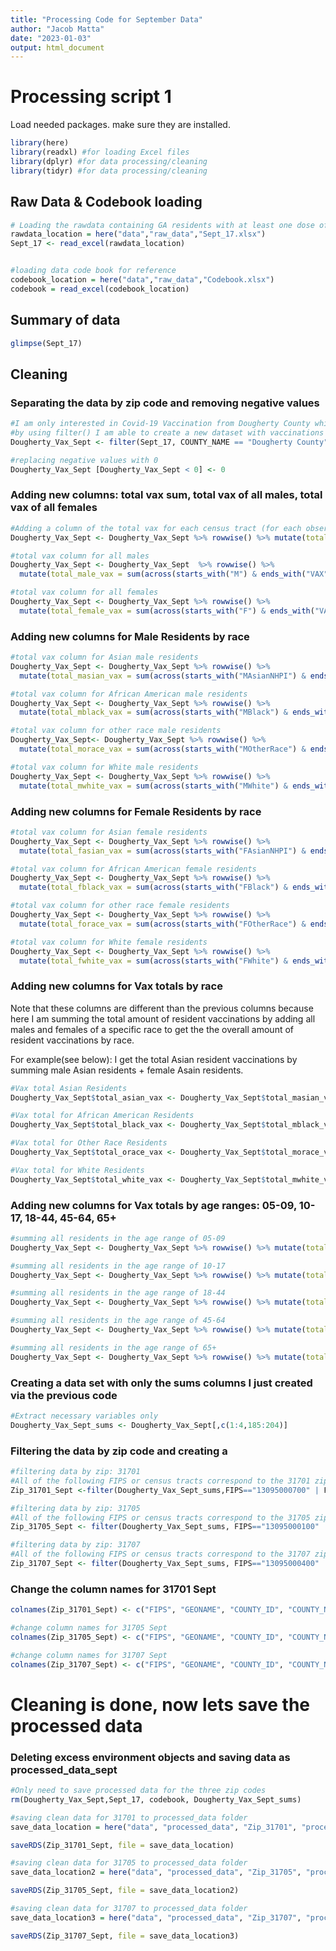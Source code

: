 ```yaml
---
title: "Processing Code for September Data"
author: "Jacob Matta"
date: "2023-01-03"
output: html_document
---
```


# Processing script 1

Load needed packages. make sure they are installed.

```r
library(here)
library(readxl) #for loading Excel files
library(dplyr) #for data processing/cleaning
library(tidyr) #for data processing/cleaning
```

## Raw Data & Codebook loading

```r
# Loading the rawdata containing GA residents with at least one dose of the Covid-19 vaccine
rawdata_location = here("data","raw_data","Sept_17.xlsx")
Sept_17 <- read_excel(rawdata_location)


#loading data code book for reference 
codebook_location = here("data","raw_data","Codebook.xlsx")
codebook = read_excel(codebook_location)
```

## Summary of data

```r
glimpse(Sept_17)
```

## Cleaning

### Separating the data by zip code and removing negative values

```r
#I am only interested in Covid-19 Vaccination from Dougherty County which contains the target zip codes of 31701, 31705 and 31707
#by using filter() I am able to create a new dataset with vaccinations from Dougherty County 
Dougherty_Vax_Sept <- filter(Sept_17, COUNTY_NAME == "Dougherty County")  

#replacing negative values with 0
Dougherty_Vax_Sept [Dougherty_Vax_Sept < 0] <- 0  
```

### Adding new columns: total vax sum, total vax of all males, total vax of all females

```r
#Adding a column of the total vax for each census tract (for each observation)  
Dougherty_Vax_Sept <- Dougherty_Vax_Sept %>% rowwise() %>% mutate(total_vax_Sept = sum(across(ends_with("VAX")), na.rm = T))  

#total vax column for all males
Dougherty_Vax_Sept <- Dougherty_Vax_Sept  %>% rowwise() %>%   
  mutate(total_male_vax = sum(across(starts_with("M") & ends_with("VAX")), na.rm = T)) 

#total vax column for all females
Dougherty_Vax_Sept <- Dougherty_Vax_Sept %>% rowwise() %>%   
  mutate(total_female_vax = sum(across(starts_with("F") & ends_with("VAX")), na.rm = T))

```

### Adding new columns for Male Residents by race

```r
#total vax column for Asian male residents 
Dougherty_Vax_Sept <- Dougherty_Vax_Sept %>% rowwise() %>%   
  mutate(total_masian_vax = sum(across(starts_with("MAsianNHPI") & ends_with("VAX")), na.rm = T))

#total vax column for African American male residents
Dougherty_Vax_Sept <- Dougherty_Vax_Sept %>% rowwise() %>%   
  mutate(total_mblack_vax = sum(across(starts_with("MBlack") & ends_with("VAX")), na.rm = T))

#total vax column for other race male residents
Dougherty_Vax_Sept<- Dougherty_Vax_Sept %>% rowwise() %>%   
  mutate(total_morace_vax = sum(across(starts_with("MOtherRace") & ends_with("VAX")), na.rm = T))  

#total vax column for White male residents 
Dougherty_Vax_Sept <- Dougherty_Vax_Sept %>% rowwise() %>%   
  mutate(total_mwhite_vax = sum(across(starts_with("MWhite") & ends_with("VAX")), na.rm = T))

```

### Adding new columns for Female Residents by race

```r
#total vax column for Asian female residents    
Dougherty_Vax_Sept <- Dougherty_Vax_Sept %>% rowwise() %>%   
  mutate(total_fasian_vax = sum(across(starts_with("FAsianNHPI") & ends_with("VAX")), na.rm = T))  

#total vax column for African American female residents
Dougherty_Vax_Sept <- Dougherty_Vax_Sept %>% rowwise() %>%   
  mutate(total_fblack_vax = sum(across(starts_with("FBlack") & ends_with("VAX")), na.rm = T))  

#total vax column for other race female residents
Dougherty_Vax_Sept <- Dougherty_Vax_Sept %>% rowwise() %>%   
  mutate(total_forace_vax = sum(across(starts_with("FOtherRace") & ends_with("VAX")), na.rm = T))  

#total vax column for White female residents 
Dougherty_Vax_Sept <- Dougherty_Vax_Sept %>% rowwise() %>%   
  mutate(total_fwhite_vax = sum(across(starts_with("FWhite") & ends_with("VAX")), na.rm = T))  
```

### Adding new columns for Vax totals by race

Note that these columns are different than the previous columns because here I am summing the total amount of resident vaccinations by adding all males and females of a specific race to get the the overall amount of resident vaccinations by race.

For example(see below): I get the total Asian resident vaccinations by summing male Asian residents + female Asain residents.

```r
#Vax total Asian Residents
Dougherty_Vax_Sept$total_asian_vax <- Dougherty_Vax_Sept$total_masian_vax + Dougherty_Vax_Sept$total_fasian_vax

#Vax total for African American Residents 
Dougherty_Vax_Sept$total_black_vax <- Dougherty_Vax_Sept$total_mblack_vax + Dougherty_Vax_Sept$total_fblack_vax  

#Vax total for Other Race Residents
Dougherty_Vax_Sept$total_orace_vax <- Dougherty_Vax_Sept$total_morace_vax + Dougherty_Vax_Sept$total_forace_vax  

#Vax total for White Residents
Dougherty_Vax_Sept$total_white_vax <- Dougherty_Vax_Sept$total_mwhite_vax + Dougherty_Vax_Sept$total_fwhite_vax  
```

### Adding new columns for Vax totals by age ranges: 05-09, 10-17, 18-44, 45-64, 65+

```r
#summing all residents in the age range of 05-09
Dougherty_Vax_Sept <- Dougherty_Vax_Sept %>% rowwise() %>% mutate(total_05_09_vax = sum(FAsianNHPI_05_09_VAX, MAsianNHPI_05_09_VAX, UAsianNHPI_05_09_VAX,FBlack_05_09_VAX, MBlack_05_09_VAX, UBlack_05_09_VAX,FNone_05_09_VAX, MNone_05_09_VAX, UNone_05_09_VAX,FOtherRace_05_09_VAX, MOtherRace_05_09_VAX, UOtherRace_05_09_VAX,FWhite_05_09_VAX, MWhite_05_09_VAX, UWhite_05_09_VAX, na.rm = T))  

#summing all residents in the age range of 10-17
Dougherty_Vax_Sept <- Dougherty_Vax_Sept %>% rowwise() %>% mutate(total_10_17_vax = sum(FAsianNHPI_10_17_VAX, MAsianNHPI_10_17_VAX, UAsianNHPI_10_17_VAX,FBlack_10_17_VAX, MBlack_10_17_VAX, UBlack_10_17_VAX,FNone_10_17_VAX, MNone_10_17_VAX, UNone_10_17_VAX,FOtherRace_10_17_VAX, MOtherRace_10_17_VAX, UOtherRace_10_17_VAX,FWhite_10_17_VAX, MWhite_10_17_VAX, UWhite_10_17_VAX, na.rm = T))  

#summing all residents in the age range of 18-44
Dougherty_Vax_Sept <- Dougherty_Vax_Sept %>% rowwise() %>% mutate(total_18_44_vax = sum(FAsianNHPI_18_44_VAX, MAsianNHPI_18_44_VAX, UAsianNHPI_18_44_VAX,FBlack_18_44_VAX, MBlack_18_44_VAX, UBlack_18_44_VAX,FNone_18_44_VAX, MNone_18_44_VAX, UNone_18_44_VAX,FOtherRace_18_44_VAX, MOtherRace_18_44_VAX, UOtherRace_18_44_VAX,FWhite_18_44_VAX, MWhite_18_44_VAX, UWhite_18_44_VAX, na.rm = T))  

#summing all residents in the age range of 45-64
Dougherty_Vax_Sept <- Dougherty_Vax_Sept %>% rowwise() %>% mutate(total_45_64_vax = sum(FAsianNHPI_45_64_VAX, MAsianNHPI_45_64_VAX, UAsianNHPI_45_64_VAX,FBlack_45_64_VAX, MBlack_45_64_VAX, UBlack_45_64_VAX,FNone_45_64_VAX, MNone_45_64_VAX, UNone_45_64_VAX,FOtherRace_45_64_VAX, MOtherRace_45_64_VAX, UOtherRace_45_64_VAX,FWhite_45_64_VAX, MWhite_45_64_VAX, UWhite_45_64_VAX, na.rm = T))  

#summing all residents in the age range of 65+ 
Dougherty_Vax_Sept <- Dougherty_Vax_Sept %>% rowwise() %>% mutate(total_65Plus_vax = sum(FAsianNHPI_65Plus_VAX, MAsianNHPI_65Plus_VAX, UAsianNHPI_65Plus_VAX,FBlack_65Plus_VAX, MBlack_65Plus_VAX, UBlack_65Plus_VAX,FNone_65Plus_VAX, MNone_65Plus_VAX, UNone_65Plus_VAX,FOtherRace_65Plus_VAX, MOtherRace_65Plus_VAX, UOtherRace_65Plus_VAX,FWhite_65Plus_VAX, MWhite_65Plus_VAX, UWhite_65Plus_VAX, na.rm = T))  

```

### Creating a data set with only the sums columns I just created via the previous code

```r
#Extract necessary variables only  
Dougherty_Vax_Sept_sums <- Dougherty_Vax_Sept[,c(1:4,185:204)]  
```

### Filtering the data by zip code and creating a

```r
#filtering data by zip: 31701  
#All of the following FIPS or census tracts correspond to the 31701 zip code
Zip_31701_Sept <-filter(Dougherty_Vax_Sept_sums,FIPS=="13095000700" | FIPS=="13095000800" | FIPS=="13095001403" | FIPS=="13095001500" | FIPS=="13095010601" | FIPS=="13095011300" | FIPS=="13095011400" | FIPS=="13095010602")  

#filtering data by zip: 31705  
#All of the following FIPS or census tracts correspond to the 31705 zip code
Zip_31705_Sept <- filter(Dougherty_Vax_Sept_sums, FIPS=="13095000100" | FIPS=="13095000200" | FIPS=="13095010302" | FIPS=="13095010700" | FIPS=="13095010900" | FIPS=="13095011000" | FIPS=="13095011200" | FIPS=="13095011600")  

#filtering data by zip: 31707  
#All of the following FIPS or census tracts correspond to the 31707 zip code
Zip_31707_Sept <- filter(Dougherty_Vax_Sept_sums, FIPS=="13095000400" | FIPS=="13095000501" | FIPS=="13095000502" | FIPS=="13095000600" | FIPS=="13095000900" | FIPS=="13095001000" | FIPS=="13095001100")  

```

### Change the column names for 31701 Sept

```r
colnames(Zip_31701_Sept) <- c("FIPS", "GEONAME", "COUNTY_ID", "COUNTY_NAME", "total_vax_Sept_17", "total_male_vax_Sept_17", "total_female_vax_Sept_17", "total_masian_vax_Sept_17", "total_mblack_vax_Sept_17", "total_morace_vax_Sept_17", "total_mwhite_vax_Sept_17", "total_fasian_vax_Sept_17", "total_fblack_vax_Sept_17", "total_forace_vax_Sept_17", "total_fwhite_vax_Sept_17", "total_asian_vax_Sept_17","total_black_vax_Sept_17", "total_orace_vax_Sept_17", "total_white_vax_Sept_17", "total_05_09_vax_Sept_17", "total_10_17_vax_Sept_17", "total_18_44_vax_Sept_17", "total_45_64_vax_Sept_17", "total_65Plus_vax_Sept_17") 

#change column names for 31705 Sept  
colnames(Zip_31705_Sept) <- c("FIPS", "GEONAME", "COUNTY_ID", "COUNTY_NAME", "total_vax_Sept_17", "total_male_vax_Sept_17", "total_female_vax_Sept_17", "total_masian_vax_Sept_17", "total_mblack_vax_Sept_17", "total_morace_vax_Sept_17", "total_mwhite_vax_Sept_17", "total_fasian_vax_Sept_17", "total_fblack_vax_Sept_17", "total_forace_vax_Sept_17", "total_fwhite_vax_Sept_17", "total_asian_vax_Sept_17","total_black_vax_Sept_17", "total_orace_vax_Sept_17", "total_white_vax_Sept_17", "total_05_09_vax_Sept_17", "total_10_17_vax_Sept_17", "total_18_44_vax_Sept_17", "total_45_64_vax_Sept_17", "total_65Plus_vax_Sept_17") 

#change column names for 31707 Sept  
colnames(Zip_31707_Sept) <- c("FIPS", "GEONAME", "COUNTY_ID", "COUNTY_NAME", "total_vax_Sept_17", "total_male_vax_Sept_17", "total_female_vax_Sept_17", "total_masian_vax_Sept_17", "total_mblack_vax_Sept_17", "total_morace_vax_Sept_17", "total_mwhite_vax_Sept_17", "total_fasian_vax_Sept_17", "total_fblack_vax_Sept_17", "total_forace_vax_Sept_17", "total_fwhite_vax_Sept_17", "total_asian_vax_Sept_17","total_black_vax_Sept_17", "total_orace_vax_Sept_17", "total_white_vax_Sept_17", "total_05_09_vax_Sept_17", "total_10_17_vax_Sept_17", "total_18_44_vax_Sept_17", "total_45_64_vax_Sept_17", "total_65Plus_vax_Sept_17") 

```

# Cleaning is done, now lets save the processed data 

### Deleting excess environment objects and saving data as processed_data_sept
```r
#Only need to save processed data for the three zip codes
rm(Dougherty_Vax_Sept,Sept_17, codebook, Dougherty_Vax_Sept_sums) 

#saving clean data for 31701 to processed_data folder
save_data_location = here("data", "processed_data", "Zip_31701", "processed_data_31701_Sept.rds")

saveRDS(Zip_31701_Sept, file = save_data_location)

#saving clean data for 31705 to processed_data folder
save_data_location2 = here("data", "processed_data", "Zip_31705", "processed_data_31705_Sept.rds")

saveRDS(Zip_31705_Sept, file = save_data_location2)

#saving clean data for 31707 to processed_data folder
save_data_location3 = here("data", "processed_data", "Zip_31707", "processed_data_31707_Sept.rds")

saveRDS(Zip_31707_Sept, file = save_data_location3)

```
